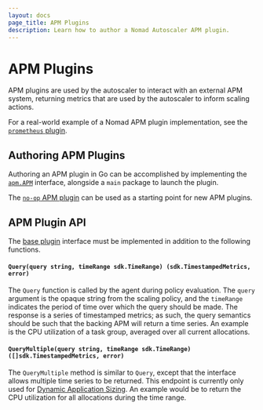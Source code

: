 ```yaml
---
layout: docs
page_title: APM Plugins
description: Learn how to author a Nomad Autoscaler APM plugin.
---
```


# APM Plugins

APM plugins are used by the autoscaler to interact with an external APM system,
returning metrics that are used by the autoscaler to inform scaling actions.

For a real-world example of a Nomad APM plugin implementation, see the
[`prometheus` plugin](https://github.com/hernad/nomad-autoscaler/tree/main/plugins/builtin/apm/prometheus).

## Authoring APM Plugins

Authoring an APM plugin in Go can be accomplished by implementing the
[`apm.APM`][apm_plugin] interface, alongside a `main` package to launch the plugin.

The [`no-op` APM plugin][noop_plugin] can be used as a starting point for new APM
plugins.

## APM Plugin API

The [base plugin][base_plugin] interface must be implemented in addition to the
following functions.

#### `Query(query string, timeRange sdk.TimeRange) (sdk.TimestampedMetrics, error)`

The `Query` function is called by the agent during policy
evaluation. The `query` argument is the opaque string from the scaling policy,
and the `timeRange` indicates the period of time over which the query should be
made. The response is a series of timestamped metrics; as such, the query semantics
should be such that the backing APM will return a time series. An example is the
CPU utilization of a task group, averaged over all current allocations.

#### `QueryMultiple(query string, timeRange sdk.TimeRange) ([]sdk.TimestampedMetrics, error)`

The `QueryMultiple` method is similar to `Query`, except that the interface allows
multiple time series to be returned. This endpoint is currently only used for
[Dynamic Application Sizing][das].
An example would be to return the CPU utilization for all allocations during
the time range.

[apm_plugin]: https://github.com/hernad/nomad-autoscaler/blob/v0.3.0/plugins/apm/apm.go#L11
[base_plugin]: /nomad/tools/autoscaling/internals/plugins/base
[noop_plugin]: https://github.com/hernad/nomad-autoscaler/tree/v0.3.0/plugins/test/noop-apm
[das]: /nomad/tools/autoscaling#dynamic-application-sizing
